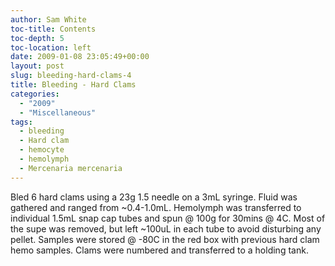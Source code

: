 ```yaml
---
author: Sam White
toc-title: Contents
toc-depth: 5
toc-location: left
date: 2009-01-08 23:05:49+00:00
layout: post
slug: bleeding-hard-clams-4
title: Bleeding - Hard Clams
categories:
  - "2009"
  - "Miscellaneous"
tags:
  - bleeding
  - Hard clam
  - hemocyte
  - hemolymph
  - Mercenaria mercenaria
---
```


Bled 6 hard clams using a 23g 1.5 needle on a 3mL syringe. Fluid was gathered and ranged from ~0.4-1.0mL. Hemolymph was transferred to individual 1.5mL snap cap tubes and spun @ 100g for 30mins @ 4C. Most of the supe was removed, but left ~100uL in each tube to avoid disturbing any pellet. Samples were stored @ -80C in the red box with previous hard clam hemo samples. Clams were numbered and transferred to a holding tank.
